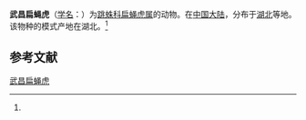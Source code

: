 {{Speciesbox
| name = 武昌扁蝇虎
| status = 
| status_system = 
| image = 
| genus = Menemetus
| species = wuchangensis
| authority = (Schenkel, 1963)<ref name='id14765'>{{cite web| url =http://www.bioinfo.cn/db05/BjdwSpecies.php?action=view&id=14765| title =武昌扁蝇虎| work =《中国动物物种编目数据库》| publisher =中国科学院微生物研究所| author =中国科学院动物研究所| accessdate =2009-04-28| deadurl =yes| archiveurl =https://web.archive.org/web/20160305004730/http://www.bioinfo.cn/db05/BjdwSpecies.php?action=view&id=14765| archivedate =2016-03-05}}</ref>
}}

'''武昌扁蝇虎'''（[[学名|学名]]：{{lang|la|''Menemetus wuchangensis''}}）为[[跳蛛科|跳蛛科]][[扁蝇虎属|扁蝇虎属]]的动物。在[[中国大陆|中国大陆]]，分布于[[湖北|湖北]]等地。该物种的模式产地在湖北。<ref name='id14765'/>

== 参考文献 ==
{{reflist}}

{{Wikispecies|Menemetus wuchangensis}}

[[Category:扁蝇虎属|武昌扁蝇虎]]


{{蜘蛛小作品}}